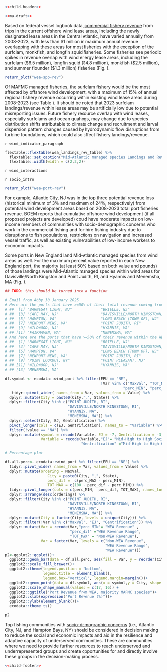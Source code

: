 ```r
<<child-header>>
```

```r
<<ma-draft>>
```

Based on federal vessel logbook data, [commercial fishery revenue](https://noaa-edab.github.io/catalog/wind_revenue.html) from trips in the current offshore wind lease areas, including the newly designated lease areas in the Central Atlantic, have varied annually from 2008-2023, with less than \$1 million in maximum annual revenue overlapping with these areas for most fisheries with the exception of the surfclam, monkfish, and longfin squid fisheries. Some fisheries see periodic spikes in revenue overlap with wind energy lease areas, including the surfclam (\$6.5 million), longfin squid (\$4.8 million), monkfish (\$2.5 million), and summer flounder (\$1.3 million) fisheries (Fig. \ref{fig:wea-spp-rev}). 

```r
return_plot("wea-spp-rev")
```

Of MAFMC managed fisheries, the surfclam fishery would be the most affected by offshore wind development, with a maximum of 15% of annual regional fishery revenue occurring within existing wind lease areas during 2008-2023 (see Table \ref{tab:wea-landings-rev}). It should be noted that 2023 surfclam landings/revenue within lease areas may be artificially low due to potential misreporting issues. Future fishery resource overlap with wind leases, especially surfclams and ocean quahogs, may change due to species distribution shifts attributable to climate change and recruitment and larval dispersion pattern changes caused by hydrodynamic flow disruptions from turbine foundations, which could also affect fishery landings/revenue.  

`r wind_indicator_paragraph`

```r
flextable::flextable(wea_landings_rev_table) %>%
  flextable::set_caption("Mid-Atlantic managed species Landings and Revenue from Wind Energy Areas. *Less than a maximum of 50,000 lb was reported landed annually in wind energy lease areas for these species.") %>%
  flextable::width(width = c(2,2,2))
```

`r wind_interactions`

`r socio_intro`

```r
return_plot("wea-port-rev")
```

For example, Atlantic City, NJ was in the top three potential revenue loss (historical minimum of 3% and maximum of 24%, respectively) from potential wind development areas based on 2008-2023 total port fisheries revenue. BOEM reports that cumulative offshore wind development (if all proposed projects are developed) could have moderate impacts on low-income members of communities with socio-demographic concerns who work in the commercial fishing and for-hire fishing industry due to disruptions to fish populations, restrictions on navigation and increased vessel traffic, as well as existing vulnerabilities of low-income workers to economic impacts.

Some ports in New England land Mid-Atlantic managed species from wind areas as well. For the maximum percent value reported in each New England port, the majority (at least 50% based on both value and pounds) of those landings were Mid-Atlantic managed species within wind areas for Davisville/North Kingston and Point Judith, RI, and Hyannis and Menemsha, MA (Fig. \ref{fig:wind-rev-NE-MAFMC}).

```r
## TODO: this should be turned into a function

# Email from Abby 30 January 2025
# Here are the ports that have >=50% of their total revenue coming from species managed outside of the port region:
# ##  [1] "BARNEGAT LIGHT, NJ"             "BRIELLE, NJ"                   
# ##  [3] "CAPE MAY, NJ"                   "DAVISVILLE/NORTH KINGSTOWN, RI"
# ##  [5] "HAMPTON, VA"                    "LONG BEACH (TOWN OF), NJ"      
# ##  [7] "NEWPORT NEWS, VA"               "POINT JUDITH, RI"              
# ##  [9] "WILDWOOD, NJ"                   "HYANNIS, MA"                   
# ## [11] "FAIRHAVEN, MA"                  "MENEMSHA, MA"
# And here are the ports that have >=50% of their revenue within the WEAs coming from species managed outside of the port region:
# ##  [1] "BARNEGAT LIGHT, NJ"             "BRIELLE, NJ"                   
# ##  [3] "CAPE MAY, NJ"                   "DAVISVILLE/NORTH KINGSTOWN, RI"
# ##  [5] "HAMPTON, VA"                    "LONG BEACH (TOWN OF), NJ"      
# ##  [7] "NEWPORT NEWS, VA"               "POINT JUDITH, RI"              
# ##  [9] "POINT LOOKOUT, NY"              "POINT PLEASANT, NJ"            
# ## [11] "WILDWOOD, NJ"                   "HYANNIS, MA"                   
# ## [13] "MENEMSHA, MA"

df.symbol <- ecodata::wind_port %>% filter(EPU == "NE", 
                                           !Var %in% c("MaxVal", "TOT_MAX", 
                                                     "perc_MIN", "perc_MAX")) %>% 
   tidyr::pivot_wider( names_from = Var, values_from = Value) %>%
  dplyr::mutate(City = paste0(City,",", State)) %>% 
  dplyr::filter(City %in% c("POINT JUDITH, RI",
                            "DAVISVILLE/NORTH KINGSTOWN, RI",
                            "HYANNIS, MA",
                            "MENEMSHA, MA")) %>%
  dplyr::select(City, EJ, Gentrification) %>% 
  pivot_longer(cols = c(EJ, Gentrification), names_to = "Variable") %>% 
  filter(!value == "NA") %>% 
  dplyr::mutate(symbol = recode(Variable, EJ = -7, Gentrification = -3), 
                Variable = recode(Variable,"EJ"= "Mid-High to High Social-Demographic Concerns" , 
                                  "Gentrification" ="Mid-High to High Gentrificaiton Concerns"))

# Percentage plot

df.all.perc<- ecodata::wind_port %>% filter(EPU == "NE") %>%
  tidyr::pivot_wider( names_from = Var, values_from = Value) %>%
  dplyr::mutate(ordering = MaxVal,
                   City = paste0(City, ",", State),
                   perc_dif =  c(perc_MAX - perc_MIN),
                   TOT_MAX = c(100 - perc_dif - perc_MIN)) %>% 
  tidyr::pivot_longer(cols = c(perc_MIN,  perc_dif, TOT_MAX), names_to="Var", values_to = "Value") %>% 
  dplyr::arrange(desc(ordering)) %>%
  dplyr::filter(City %in% c("POINT JUDITH, RI",
                            "DAVISVILLE/NORTH KINGSTOWN, RI",
                            "HYANNIS, MA",
                            "MENEMSHA, MA")) %>%
  dplyr::mutate(City = factor(City, levels = unique(City))) %>% 
  dplyr::filter(!Var %in% c("MaxVal", "EJ", "Gentrification")) %>% 
  dplyr::mutate(Var = recode(Var,"perc_MIN"= "WEA Revenue" , 
                             "perc_dif" ="WEA Revenue Range", 
                             "TOT_MAX" = "Non-WEA Revenue"), 
                Var = factor(Var, levels = c("Non-WEA Revenue", 
                                             "WEA Revenue Range", 
                                             "WEA Revenue")))
p2<-ggplot2::ggplot()+
  ggplot2::geom_bar(data = df.all.perc, aes(fill = Var, y = reorder(City, ordering), x = Value), stat="identity" )+
  ggplot2::scale_fill_brewer()+
  ggplot2::theme(legend.position = "bottom", 
                 legend.title = element_blank(), 
                 legend.box="vertical", legend.margin=margin())+
  ggplot2::geom_point(data = df.symbol, aes(x = symbol,y = City, shape = Variable)) +
  ggplot2::scale_shape_manual(values = c(17, 16)) +
  ggplot2::ggtitle("Port Revenue from WEA, majority MAFMC species")+
  ggplot2::xlab(expression("Port Revenue (%)"))+
  ggplot2::ylab(element_blank())+
  ecodata::theme_ts()

p2
```


Top fishing communities with [socio-demographic concerns](https://noaa-edab.github.io/catalog/engagement.html) (i.e., Atlantic City, NJ,  and Hampton Bays, NY) should be considered in decision making to reduce the social and economic impacts and aid in the resilience and adaptive capacity of underserved communities. These are communities where we need to provide further resources to reach underserved and underrepresented groups and create opportunities for and directly involve these groups in the decision-making process.

```r
<<child-footer>>
```
